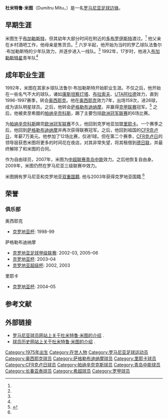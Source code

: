 {{Infobox football biography
| name = 杜米特鲁·米图
| image =
| fullname = 杜米特鲁·米图
| height = {{height|m=1.80|precision=0}}
| birth_date  = {{birth date and age|df=yes|1975|02|13}}
| birth_place = [[布加勒斯特|布加勒斯特]], [[罗马尼亚|罗马尼亚]]<ref name="Nacional">{{cite web | url=http://www.nacional.hr/clanak/13467/osjecam-se-kao-hrvat | title=Osjećam se kao Hrvat | date=20 May 2003 | work=[[Nacional_(weekly)|Nacional]] | language=hr | accessdate=2009-11-15 | deadurl=yes | archiveurl=https://www.webcitation.org/68sYzjMub?url=http://www.nacional.hr/clanak/13467/osjecam-se-kao-hrvat | archivedate=2012年7月3日 }}</ref>
| currentclub =
| clubnumber =
| position = [[中场|边锋]] / [[前锋_(足球)|前锋]]
| youthyears1= 1981-1992
| youthclubs1= 法乌尔·布加勒斯特
| years1 = 1992-1993 | years2 = 1993-1995 | years3 = 1994-1995 | years4 = 1995 | years5 = 1995-1996 | years6 = 1996-2002 | years7 = 2002-2004 | years8 = 2004-2005 | years9 = 2005 | years10 = 2005-2006 | years11 = 2006-2007 | years12 = 2007 | years13 = 2007 | years14 = 2008 | years15 =2008-2009
| clubs1 = 法乌尔·布加勒斯特 | clubs2 = [[布加勒斯特星足球俱樂部|布加勒斯特星]] | clubs3 = → [[康斯坦察灯塔足球俱乐部|康斯坦察灯塔]] ''(租借)'' | clubs4 = → [[布拉索夫足球俱乐部|布拉索夫]] ''(租借)'' | clubs5 = [[UTA阿拉德足球俱乐部|UTA阿拉德]] | clubs6 = [[奥西耶克足球俱乐部|奥西耶克]] | clubs7 = [[萨格勒布迪纳摩足球俱乐部|萨格勒布迪纳摩]] | clubs8 = [[帕纳辛奈科斯足球俱乐部|帕纳辛奈科斯]] | clubs9 = → [[里耶卡足球俱乐部|里耶卡]] ''(租借)'' | clubs10 = [[萨格勒布迪纳摩足球俱乐部|萨格勒布迪纳摩]] | clubs11 = [[CFR克卢日足球俱乐部|CFR克卢日]] | clubs12 = → [[德日联盟足球俱乐部|德日联]] ''(租借)'' | clubs13 = [[青岛中能足球俱乐部|青岛中能]] | clubs14 = [[长春亚泰足球俱乐部|长春亚泰]] | clubs15 =[[UTA阿拉德足球俱乐部|UTA阿拉德]]
| caps1 = 18 | goals1 = 5 | caps2 = 0 | goals2 = 0 | caps3 = 7 | goals3 = 0 | caps4 = 11 | goals4 = 0 | caps5 = 30 | goals5 = 6 | caps6 = 160 | goals6 = 26 | caps7 = 58 | goals7 = 15 | caps8 = 6 | goals8 = 0 | caps9 = 14 | goals9 = 2 | caps10 = 11 | goals10 = 1 | caps11 = 12 | goals11 = 1 | caps12 = 8 | goals12 = 1 | caps13 = 16 | goals13 = 4 | caps14 = 4 | goals14 = 0 | caps15 = 9 | goals15 = 2
| nationalyears1=
| nationalteam1=
| nationalcaps1= | nationalgoals1 =
| manageryears1=
| managerclubs1=
| pcupdate = 27 December 2009
| ntupdate =
}}
'''杜米特鲁·米图'''（Dumitru Mitu，{{bd|1975年|2月13日||||}}）是一名[[罗马尼亚|罗马尼亚]][[足球|足球]][[中场|边锋]]。

==早期生涯==
米图生于[[布加勒斯特|布加勒斯特]]，但其幼年大部分时间在附近的[[多布罗伊斯特|多布罗伊斯特]]渡过。<ref name="Nacional"/> 他父亲在乡村酒吧工作，他母亲是售货员。<ref name="Nacional"/> 六岁半起，他开始为当时的罗乙球队法鲁尔·布加勒斯特的少年队效力，并逐步进入一线队。<ref name="Nacional"/> 1992年，17岁时，他进入[[布加勒斯特星足球俱樂部|布加勒斯特星]]青年队<ref name="Nacional"/>

==成年职业生涯==
1992年，米图在其家乡球队法鲁尔·布加勒斯特开始职业生涯。不仅之后，他开始在一些名气不大的球队，诸如[[康斯坦察灯塔足球俱乐部|康斯坦察灯塔]]、[[布拉索夫足球俱乐部|布拉索夫]]、[[UTA阿拉德足球俱乐部|UTA阿拉德]]效力，直到1996-1997赛季，转会[[奥西耶克足球俱乐部|奥西耶克]]。他在[[奥西耶克足球俱乐部|奥西耶克]]效力7年，出场159次，进26球，成为该队明星球员。之后，他转会[[萨格勒布迪纳摩足球俱乐部|萨格勒布迪纳摩]]，并赢得[[克罗地亚足球甲级联赛|克甲联赛]]冠军。<ref>{{Cite web |url=http://www.rsssf.com/players/kroa-champ-teams.html |title=克罗地亚联赛冠军队花名册 |access-date=2012-01-22 |archive-date=2020-10-03 |archive-url=https://web.archive.org/web/20201003033450/http://www.rsssf.com/players/kroa-champ-teams.html |dead-url=no }}</ref> 之后，他被卖至希腊的[[帕纳辛奈科斯足球俱乐部|帕纳辛奈科斯]]，踢了主要包括[[欧洲冠军联赛|欧洲冠军联赛]]的6场比赛。

为[[帕纳辛奈科斯足球俱乐部|帕纳辛奈科斯]]踢完[[欧洲冠军联赛|欧洲冠军联赛]]不久，他回到克罗地亚加盟[[里耶卡足球俱乐部|里耶卡]]。一个赛季之后，他回到[[萨格勒布迪纳摩足球俱乐部|萨格勒布迪纳摩]]并再次获得联赛冠军。之后，他回到祖国的[[CFR克卢日足球俱乐部|CFR克卢日]]，年薪7万美元。他参加了12场比赛，仅进1球。但在第二个赛季，[[CFR克卢日足球俱乐部|CFR克卢日]]的领导层获悉米图将更多的时间花在夜店，对其非常失望，将其租借到[[德日联盟足球俱乐部|德日联]]，并最终解除了和米图的合同。

作为自由球员，2007年，米图为[[中国足球超级联赛|中超联赛]][[青岛中能足球俱乐部|青岛中能]]效力。之后他恢复自由身。2009年，米图仍然在罗马尼亚三级联赛中效力。

米图拥有罗马尼亚和克罗地亚[[双重国籍|双重国籍]]. 他与2003年获得克罗地亚国籍.<ref name="Nacional"/>

==荣誉==
===俱乐部===
;奥西耶克
*[[克罗地亚杯|克罗地亚杯]]: 1998-99
;萨格勒布迪纳摩
*[[克罗地亚足球甲级联赛|克罗地亚足球甲级联赛]]: 2002-03, 2005–06
*[[克罗地亚杯|克罗地亚杯]]: 2003–04
*[[克罗地亚超级杯|克罗地亚超级杯]]: 2002, 2003
;里耶卡
*[[克罗地亚杯|克罗地亚杯]]: 2004–05

==参考文献==
{{Reflist}}

==外部链接==
{{Portal|罗马尼亚足球}}
* [http://www.romaniansoccer.ro/players/m/mitu_dumitru.shtml 罗马尼亚球员网站上关于杜米特鲁·米图的介绍] {{Wayback|url=http://www.romaniansoccer.ro/players/m/mitu_dumitru.shtml |date=20120405152533 }}.
* [http://www.playerhistory.com/player/28538/ 球员历史网站上关于杜米特鲁·米图的介绍] {{Wayback|url=http://www.playerhistory.com/player/28538/ |date=20160306220059 }}.

{{DEFAULTSORT:Mitu, Dumitru}}
[[Category:1975年出生|Category:1975年出生]]
[[Category:在世人物|Category:在世人物]]
[[Category:罗马尼亚足球运动员|Category:罗马尼亚足球运动员]]
[[Category:奥西耶克球员|Category:奥西耶克球员]]
[[Category:萨格勒布迪纳摩球员|Category:萨格勒布迪纳摩球员]]
[[Category:里耶卡球员|Category:里耶卡球员]]
[[Category:CFR克卢日球员|Category:CFR克卢日球员]]
[[Category:帕纳辛奈克斯球员|Category:帕纳辛奈克斯球员]]
[[Category:青岛中能球员|Category:青岛中能球员]]
[[Category:长春亚泰球员|Category:长春亚泰球员]]
[[Category:希超球员|Category:希超球员]]
[[Category:罗甲球员|Category:罗甲球员]]